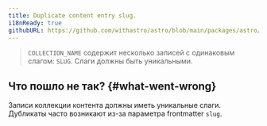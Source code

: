 ```yaml
---
title: Duplicate content entry slug.
i18nReady: true
githubURL: https://github.com/withastro/astro/blob/main/packages/astro/src/core/errors/errors-data.ts
---
```


> `COLLECTION_NAME` содержит несколько записей с одинаковым слагом: `SLUG`. Слаги должны быть уникальными.

## Что пошло не так? \{#what-went-wrong\}

Записи коллекции контента должны иметь уникальные слаги. Дубликаты часто возникают из-за параметра frontmatter `slug`.